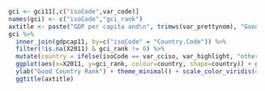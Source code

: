 ```r
  gci <- gci11[,c("isoCode",var_code)]
  names(gci) <- c("isoCode","gci_rank")
  axtitle <- paste("GDP per capita and\n", trimws(var_prettynom), "Good Country Rank")
  gci %>%
    inner_join(gdpcap11, by=c("isoCode" = "Country.Code")) %>%
    filter(!is.na(X2011) & gci_rank != 0) %>% 
    mutate(country = ifelse(isoCode == var_cciso, var_highlight, "other")) %>%
    ggplot(aes(x=X2011, y=gci_rank, colour=country, shape=country)) + geom_point() + xlab("GDP per capita 2011") +
    ylab("Good Country Rank") + theme_minimal() + scale_color_viridis(discrete=TRUE, begin=0, end=0.9) +
    ggtitle(axtitle)
```

